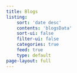 ```yaml
---
title: Blogs
listing:
    sort: 'date desc'
    contents: 'blogsData'
    sort-ui: false
    filter-ui: false
    categories: true
    feed: true
    type: default
page-layout: full
---
```




